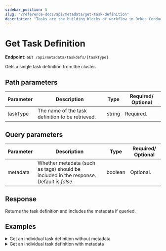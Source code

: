 ```yaml
---
sidebar_position: 5
slug: "/reference-docs/api/metadata/get-task-definition"
description: "Tasks are the building blocks of workflow in Orkes Conductor. This API is used to retrieve the individual task definition in Orkes Conductor."
---
```



# Get Task Definition

**Endpoint:** `GET /api/metadata/taskdefs/{taskType}`

Gets a single task definition from the cluster.

## Path parameters

| Parameter | Description                                      | Type   | Required/ Optional |
| --------- | ------------------------------------------------ | ------ | ------------------ |
| taskType  | The name of the task definition to be retrieved. | string | Required.          |

## Query parameters

| Parameter | Description                                                                             | Type    | Required/ Optional |
| --------- | --------------------------------------------------------------------------------------- | ------- | ------------------ |
| metadata  | Whether metadata (such as tags) should be included in the response. Default is _false_. | boolean | Optional.          |

## Response

Returns the task definition and includes the metadata if queried.

## Examples

<details>
<summary>Get an individual task definition without metadata</summary>

**Request**

```bash
curl -X 'GET' \
  '<YOUR_CLUSTER>/api/metadata/taskdefs/simple?metadata=false' \
  -H 'accept: */*' \
  -H 'X-Authorization: <TOKEN>'
```

**Response**

Returns the task definition, without any tags metadata. For example:

```json
{
  "createTime": 1736398189156,
  "updateTime": 1736398211995,
  "createdBy": "john.doe@acme.com",
  "updatedBy": "john.doe@acme.com",
  "name": "simple",
  "description": "test",
  "retryCount": 3,
  "timeoutSeconds": 3600,
  "inputKeys": [],
  "outputKeys": ["someOutputParameter"],
  "timeoutPolicy": "TIME_OUT_WF",
  "retryLogic": "FIXED",
  "retryDelaySeconds": 60,
  "responseTimeoutSeconds": 600,
  "concurrentExecLimit": 0,
  "inputTemplate": {},
  "rateLimitPerFrequency": 0,
  "rateLimitFrequencyInSeconds": 1,
  "ownerEmail": "john.doe@acme.com",
  "pollTimeoutSeconds": 3600,
  "backoffScaleFactor": 1,
  "totalTimeoutSeconds": 0,
  "enforceSchema": false
}
```

</details>

<details>
<summary>Get an individual task definition with metadata</summary>

**Request**

```bash
curl -X 'GET' \
  'https://<YOUR_CLUSTER>/api/metadata/taskdefs/simple?metadata=true' \
  -H 'accept: */*' \
  -H 'X-Authorization: <TOKEN>'
```

**Response**

Returns the task definition, including its tags metadata. For example:

```json
{
  "createTime": 1736398189156,
  "updateTime": 1736398211995,
  "createdBy": "john.doe@acme.com",
  "updatedBy": "john.doe@acme.com",
  "name": "simple",
  "description": "test",
  "retryCount": 3,
  "timeoutSeconds": 3600,
  "inputKeys": [],
  "outputKeys": ["someOutputParameter"],
  "timeoutPolicy": "TIME_OUT_WF",
  "retryLogic": "FIXED",
  "retryDelaySeconds": 60,
  "responseTimeoutSeconds": 600,
  "concurrentExecLimit": 0,
  "inputTemplate": {},
  "rateLimitPerFrequency": 0,
  "rateLimitFrequencyInSeconds": 1,
  "ownerEmail": "john.doe@acme.com",
  "pollTimeoutSeconds": 3600,
  "backoffScaleFactor": 1,
  "totalTimeoutSeconds": 0,
  "enforceSchema": false,
  "overwriteTags": true,
  "tags": []
}
```

</details>
